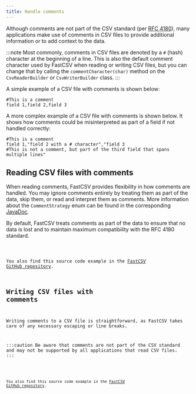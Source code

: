```yaml
---
title: Handle comments
---
```



Although comments are not part of the CSV standard (per [RFC 4180](https://datatracker.ietf.org/doc/html/rfc4180)),
many applications make use of comments in CSV files to provide additional information or to add context to the data.

:::note
Most commonly, comments in CSV files are denoted by a `#` (hash) character at the beginning of a line. This is also
the default comment character used by FastCSV when reading or writing CSV files, but you can change that by
calling the `commentCharacter(char)` method on the `CsvReaderBuilder` or `CsvWriterBuilder` class.
:::

A simple example of a CSV file with comments is shown below:

```
#This is a comment
field 1,field 2,field 3
```

A more complex example of a CSV file with comments is shown below.
It shows how comments could be misinterpreted as part of a field if not handled correctly:

```
#This is a comment
field 1,"field 2 with a # character","field 3
#This is not a comment, but part of the third field that spans multiple lines"
```

## Reading CSV files with comments

When reading comments, FastCSV provides flexibility in how comments are handled.
You may ignore comments entirely by treating them as part of the data, skip them, or read and interpret them as comments.
More information about the `CommentStrategy` enum can be found in the corresponding
[JavaDoc](https://javadoc.io/doc/de.siegmar/fastcsv/latest/de.siegmar.fastcsv/de/siegmar/fastcsv/reader/CommentStrategy.html).

By default, FastCSV treats comments as part of the data to ensure that no data is lost and to maintain
maximum compatibility with the RFC 4180 standard.

<Code code={readSourceCode} title="ExampleCsvReaderWithComments.java" lang="java" />

You also find this source code example in the
[FastCSV GitHub repository](https://github.com/osiegmar/FastCSV/blob/main/example/src/main/java/example/ExampleCsvReaderWithComments.java).

## Writing CSV files with comments

Writing comments to a CSV file is straightforward, as FastCSV takes care of any necessary escaping or line breaks.

:::caution
Be aware that comments are not part of the CSV standard and may not be supported by all applications that read CSV files.
:::

<Code code={writeSourceCode} title="ExampleCsvWriterWithComments.java" lang="java" />

You also find this source code example in the
[FastCSV GitHub repository](https://github.com/osiegmar/FastCSV/blob/main/example/src/main/java/example/ExampleCsvWriterWithComments.java).
